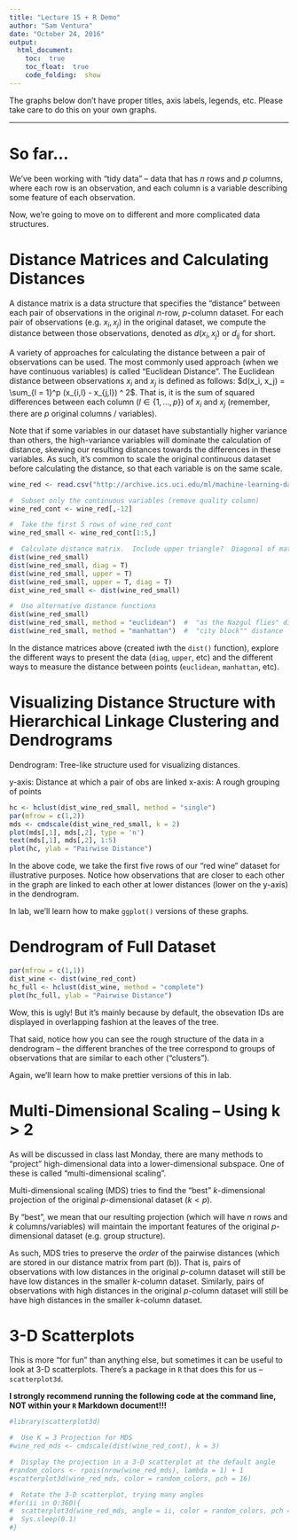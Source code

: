 ```yaml
---
title: "Lecture 15 + R Demo"
author: "Sam Ventura"
date: "October 24, 2016"
output: 
  html_document:
    toc:  true
    toc_float:  true
    code_folding:  show
---
```



The graphs below don't have proper titles, axis labels, legends, etc.  Please take care to do this on your own graphs.

***

#  So far...

We've been working with "tidy data" -- data that has $n$ rows and $p$ columns, where each row is an observation, and each column is a variable describing some feature of each observation.  

Now, we're going to move on to different and more complicated data structures.


#  Distance Matrices and Calculating Distances


A distance matrix is a data structure that specifies the "distance" between each pair of observations in the original $n$-row, $p$-column dataset.  For each pair of observations (e.g. $x_i, x_j$) in the original dataset, we compute the distance between those observations, denoted as $d(x_i, x_j)$ or $d_{ij}$ for short.

A variety of approaches for calculating the distance between a pair of observations can be used.  The most commonly used approach (when we have continuous variables) is called "Euclidean Distance".  The Euclidean distance between observations $x_i$ and $x_j$ is defined as follows:  $d(x_i, x_j) = \sum_{l = 1}^p (x_{i,l} - x_{j,l}) ^ 2$.  That is, it is the sum of squared differences between each column ($l \in \{1, ..., p\}$) of $x_i$ and $x_j$ (remember, there are $p$ original columns / variables).

Note that if some variables in our dataset have substantially higher variance than others, the high-variance variables will dominate the calculation of distance, skewing our resulting distances towards the differences in these variables.  As such, it's common to scale the original continuous dataset before calculating the distance, so that each variable is on the same scale.


```r
wine_red <- read.csv("http://archive.ics.uci.edu/ml/machine-learning-databases/wine-quality/winequality-red.csv", sep = ";")

#  Subset only the continuous variables (remove quality column)
wine_red_cont <- wine_red[,-12]

#  Take the first 5 rows of wine_red_cont
wine_red_small <- wine_red_cont[1:5,]

#  Calculate distance matrix.  Include upper triangle?  Diagonal of matrix?
dist(wine_red_small)
dist(wine_red_small, diag = T)
dist(wine_red_small, upper = T)
dist(wine_red_small, upper = T, diag = T)
dist_wine_red_small <- dist(wine_red_small)

#  Use alternative distance functions
dist(wine_red_small)
dist(wine_red_small, method = "euclidean")  #  "as the Nazgul flies" distance
dist(wine_red_small, method = "manhattan")  #  "city block"" distance
```

In the distance matrices above (created iwth the `dist()` function), explore the different ways to present the data (`diag`, `upper`, etc) and the different ways to measure the distance between points (`euclidean`, `manhattan`, etc).


#  Visualizing Distance Structure with Hierarchical Linkage Clustering and Dendrograms

Dendrogram:  Tree-like structure used for visualizing distances.

y-axis:  Distance at which a pair of obs are linked
x-axis:  A rough grouping of points


```r
hc <- hclust(dist_wine_red_small, method = "single")
par(mfrow = c(1,2))
mds <- cmdscale(dist_wine_red_small, k = 2)
plot(mds[,1], mds[,2], type = 'n')
text(mds[,1], mds[,2], 1:5)
plot(hc, ylab = "Pairwise Distance")
```

In the above code, we take the first five rows of our "red wine" dataset for illustrative purposes.  Notice how observations that are closer to each other in the graph are linked to each other at lower distances (lower on the y-axis) in the dendrogram.

In lab, we'll learn how to make `ggplot()` versions of these graphs.


#  Dendrogram of Full Dataset

```r
par(mfrow = c(1,1))
dist_wine <- dist(wine_red_cont)
hc_full <- hclust(dist_wine, method = "complete")
plot(hc_full, ylab = "Pairwise Distance")
```

Wow, this is ugly!  But it's mainly because by default, the obsevation IDs are displayed in overlapping fashion at the leaves of the tree.

That said, notice how you can see the rough structure of the data in a dendrogram -- the different branches of the tree correspond to groups of observations that are similar to each other ("clusters").

Again, we'll learn how to make prettier versions of this in lab.


#  Multi-Dimensional Scaling -- Using k > 2

As will be discussed in class last Monday, there are many methods to "project" high-dimensional data into a lower-dimensional subspace.  One of these is called "multi-dimensional scaling".

Multi-dimensional scaling (MDS) tries to find the "best" $k$-dimensional projection of the original $p$-dimensional dataset ($k < p$).  

By "best", we mean that our resulting projection (which will have $n$ rows and $k$ columns/variables) will maintain the important features of the original $p$-dimensional dataset (e.g. group structure).  

As such, MDS tries to preserve the _order_ of the pairwise distances (which are stored in our distance matrix from part (b)).  That is, pairs of observations with low distances in the original $p$-column dataset will still be have low distances in the smaller $k$-column dataset.  Similarly, pairs of observations with high distances in the original $p$-column dataset will still be have high distances in the smaller $k$-column dataset.


#  3-D Scatterplots

This is more "for fun" than anything else, but sometimes it can be useful to look at 3-D scatterplots.  There's a package in `R` that does this for us -- `scatterplot3d`.

**I strongly recommend running the following code at the command line, NOT within your `R` Markdown document!!!**

```r
#library(scatterplot3d)

#  Use K = 3 Projection for MDS
#wine_red_mds <- cmdscale(dist(wine_red_cont), k = 3)

#  Display the projection in a 3-D scatterplot at the default angle
#random_colors <- rpois(nrow(wine_red_mds), lambda = 1) + 1
#scatterplot3d(wine_red_mds, color = random_colors, pch = 16)

#  Rotate the 3-D scatterplot, trying many angles
#for(ii in 0:360){
#  scatterplot3d(wine_red_mds, angle = ii, color = random_colors, pch = 16)
#  Sys.sleep(0.1)
#}
```

